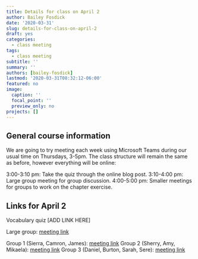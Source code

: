 ```yaml
---
title: Details for class on April 2
author: Bailey Fosdick
date: '2020-03-31'
slug: details-for-class-on-april-2
draft: yes
categories:
  - class meeting
tags:
  - class meeting
subtitle: ''
summary: ''
authors: [bailey-fosdick]
lastmod: '2020-03-31T08:32:12-06:00'
featured: no
image:
  caption: ''
  focal_point: ''
  preview_only: no
projects: []
---
```


## General course information 

We are going to try meeting each week using Microsoft Teams during our usual time on Thursdays, 3-5pm.  The class  structure will remain the same as before, however everything will be online:

3:00-3:10 pm: Take the quiz through the online blog post.
3:10-4:00 pm: Large group meeting for group discussion. 
4:00-5:00 pm: Smaller meetings for groups to work on the chapter exercise.  


## Links for April 2

Vocabulary quiz [ADD LINK HERE]

Large group: [meeting link](https://teams.microsoft.com/l/meetup-join/19%3ameeting_ZWY5MTczNDUtOTIzYS00ZGUyLTk4ODctMjdhZWI4MmE4NjMx%40thread.v2/0?context=%7b%22Tid%22%3a%22afb58802-ff7a-4bb1-ab21-367ff2ecfc8b%22%2c%22Oid%22%3a%2205ade929-16e7-49a7-96bb-775f26ed73d5%22%7d)

Group 1 (Sierra, Camron, James): [meeting link](https://teams.microsoft.com/l/meetup-join/19%3ameeting_NjA3Y2Q5MDYtYTM5OS00MzAyLWEwMzAtMzdmNWMzYzhmMTUw%40thread.v2/0?context=%7b%22Tid%22%3a%22afb58802-ff7a-4bb1-ab21-367ff2ecfc8b%22%2c%22Oid%22%3a%2205ade929-16e7-49a7-96bb-775f26ed73d5%22%7d)
Group 2 (Sherry, Amy, Mikaela): [meeting link](https://teams.microsoft.com/l/meetup-join/19%3ameeting_M2I3YmViYjMtNWJlNC00M2E5LTg5NTItNzI0N2VlYmVkNzUz%40thread.v2/0?context=%7b%22Tid%22%3a%22afb58802-ff7a-4bb1-ab21-367ff2ecfc8b%22%2c%22Oid%22%3a%2205ade929-16e7-49a7-96bb-775f26ed73d5%22%7d)
Group 3 (Daniel, Burton, Sarah, Sere): [meeting link](https://teams.microsoft.com/l/meetup-join/19%3ameeting_YjE4ZGJhNjItYTViMS00MjZjLTk4NWUtMjBhY2E3OTJiOGQw%40thread.v2/0?context=%7b%22Tid%22%3a%22afb58802-ff7a-4bb1-ab21-367ff2ecfc8b%22%2c%22Oid%22%3a%2205ade929-16e7-49a7-96bb-775f26ed73d5%22%7d)
